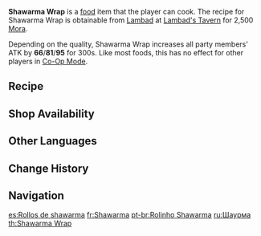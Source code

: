 {{Food Infobox
|id              = 108395
|description     = A wrap filled with roasted meat.
|desc_suspicious = The meat has been burnt as dark as charcoal. One may officially declare the dish to be hopeless, no matter how one might perfect the pastry shell... Carelessness, it seems, is always an awful ingredient for making food.
|desc_basic      = Meat shaved off the vertical skewer is wrapped in a flatbread together with vegetables and sauces. Plate it up, and a simple yet delicious Sumeru street food is ready.
|desc_delicious  = On the thin, soft flatbread lies the tender meat covered in a crispy exterior, and the flavor is enriched by spices and balanced by vegetables. A small mouthful is enough to please one's picky taste buds. Eat carefully, now! You don't want to miss out on a single drop of the juice.
|type            = ATK-Boosting Dish
|effect          = Increases all party members' ATK by (var1) for 300s. In Co-Op Mode, this effect only applies to your own character(s).
|effectType      = ATK Up
|eff_att1        = ATK
|eff_suspicious1 = 66
|eff_basic1      = 81
|eff_delicious1  = 95
|quality         = 2
|variant         = 
|region          = Sumeru
|recipe          = Sold by [[Lambad]]
|source1         = {{Sold By}}
}}
'''Shawarma Wrap''' is a [[food]] item that the player can cook. The recipe for Shawarma Wrap is obtainable from [[Lambad]] at [[Lambad's Tavern]] for 2,500 [[Mora]].

Depending on the quality, Shawarma Wrap increases all party members' ATK by '''66'''/'''81'''/'''95''' for 300s. Like most foods, this has no effect for other players in [[Co-Op Mode]].

==Recipe==
{{Recipe
|type = Cooking
|Raw Meat = 2
|Flour = 2
|Spice = 1
|sort = Raw Meat;Flour;Spice
}}

==Shop Availability==
{{Shop Availability}}

==Other Languages==
{{Other Languages
|en      = Shawarma Wrap
|zhs     = 烤肉卷
|zhs_rm  = Kǎoròu Juàn
|zht     = 烤肉卷
|zht_rm  = Kǎoròu Juàn
|zh_tl   = Roasted Meat Wrap
|ja      = シャワルマサンド
|ja_rm   = Shawaruma Sando
|ja_tl   = Shawarma Sandwich
|ko      = 샤와르마
|ko_rm   = Syawareuma
|ko_tl   = Shawarma
|es      = Rollos de shawarma
|es_tl   = Shawarma Rolls
|fr      = Shawarma
|ru      = Шаурма
|th      = Shawarma Wrap
|vi      = Cuốn Shawarma
|vi_tl   = Shawarma Wrap
|de      = Schawarma-Rolle
|de_tl   = Schawarma Roll
|id      = Shawarma Wrap
|pt      = Rolinho Shawarma
|pt_tl   = 
|tr      = Döner Dürüm
|tr_tl   = 
|it      = Shawarma
}}

==Change History==
{{Change History|3.0}}

==Navigation==
{{Food Navbox}}

[[es:Rollos de shawarma]]
[[fr:Shawarma]]
[[pt-br:Rolinho Shawarma]]
[[ru:Шаурма]]
[[th:Shawarma Wrap]]